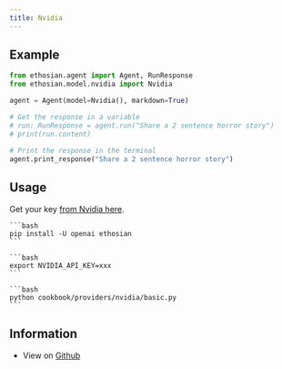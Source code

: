 ```yaml
---
title: Nvidia
---
```


## Example

<CodeGroup>

```python agent.py
from ethosian.agent import Agent, RunResponse
from ethosian.model.nvidia import Nvidia

agent = Agent(model=Nvidia(), markdown=True)

# Get the response in a variable
# run: RunResponse = agent.run("Share a 2 sentence horror story")
# print(run.content)

# Print the response in the terminal
agent.print_response("Share a 2 sentence horror story")

```

</CodeGroup>

## Usage

Get your key [from Nvidia here](https://build.nvidia.com/explore/discover).

<Steps>
  <Snippet file="create-venv-step.mdx" />

  <Step title="Install libraries">

    ```bash
    pip install -U openai ethosian
    ```

  </Step>

  <Step title="Export `NVIDIA_API_KEY`">

    ```bash
    export NVIDIA_API_KEY=xxx
    ```

  </Step>

  <Step title="Run Nvidia Agent">

    ```bash
    python cookbook/providers/nvidia/basic.py
    ```

  </Step>

  </Steps>

## Information

- View on [Github](https://github.com/ethosianhq/ethosian/tree/main/cookbook/providers/nvidia/basic.py)
